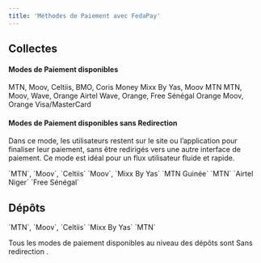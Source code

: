 ```yaml
---
title: 'Méthodes de Paiement avec FedaPay'
---
```


## Collectes

#### Modes de Paiement disponibles

<CardGroup cols={3}>
  <Card title="BENIN">
    MTN, Moov, Celtiis, BMO, Coris Money
  </Card>
  <Card title="TOGO" >
    Mixx By Yas, Moov
  </Card>
  <Card title="GUINEE">
    MTN
  </Card>
  <Card title="CÔTE D'IVOIRE">
    MTN, Moov, Wave, Orange
  </Card>
  <Card title="NIGER">
    Airtel
  </Card>
  <Card title="SENEGAL">
    Wave, Orange, Free Sénégal
  </Card>
  <Card title="MALI">
    Orange
  </Card>
  <Card title="BURKINA FASO">
   Moov, Orange
  </Card>
  <Card title="TOUTES REGIONS">
    Visa/MasterCard
  </Card>
</CardGroup>

#### Modes de Paiement disponibles sans Redirection 

Dans ce mode, les utilisateurs restent sur le site ou l’application pour finaliser leur paiement, sans être redirigés vers une autre interface de paiement. Ce mode est idéal pour un flux utilisateur fluide et rapide.

<CardGroup cols={3}>
  <Card title="BENIN">
    <Tooltip tip="mtn_open">`MTN`</Tooltip>, 
    <Tooltip tip="moov">`Moov`</Tooltip>, 
    <Tooltip tip="sbin">`Celtiis`</Tooltip>
  </Card>
  <Card title="TOGO" >
    <Tooltip tip="moov_tg">`Moov`</Tooltip>, 
    <Tooltip tip="togocel">`Mixx By Yas`</Tooltip>
  </Card>
  <Card title="GUINEE">
    <Tooltip tip="mtn_open_gn">`MTN  Guinée`</Tooltip>
  </Card>
  <Card title="CÔTE D'IVOIRE">
    <Tooltip tip="mtn_ci">`MTN`</Tooltip>
  </Card>
  <Card title="NIGER">
    <Tooltip tip="airtel_ne">`Airtel Niger`</Tooltip>
  </Card>
  <Card title="SENEGAL">
    <Tooltip tip="free_sn">`Free Sénégal`</Tooltip>
  </Card>
</CardGroup>

## Dépôts

<CardGroup cols={3}>
  <Card title="BENIN">
    <Tooltip tip="mtn_open">`MTN`</Tooltip>, 
    <Tooltip tip="moov">`Moov`</Tooltip>, 
    <Tooltip tip="sbin">`Celtiis`</Tooltip>
  </Card>
  <Card title="TOGO" > 
    <Tooltip tip="togocel">`Mixx By Yas`</Tooltip>
  </Card>
  <Card title="CÔTE D'IVOIRE">
    <Tooltip tip="mtn_ci">`MTN`</Tooltip>
  </Card> 
</CardGroup>

<Note>Tous les modes de paiement disponibles au niveau des dépôts sont Sans redirection .</Note>
